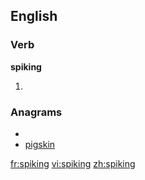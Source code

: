 ==English==

===Verb===
'''spiking'''

# {{present participle of|[[spike]]}}

===Anagrams===
* {{alphagram|giiknps}}
* [[pigskin#English|pigskin]]

[[fr:spiking]]
[[vi:spiking]]
[[zh:spiking]]